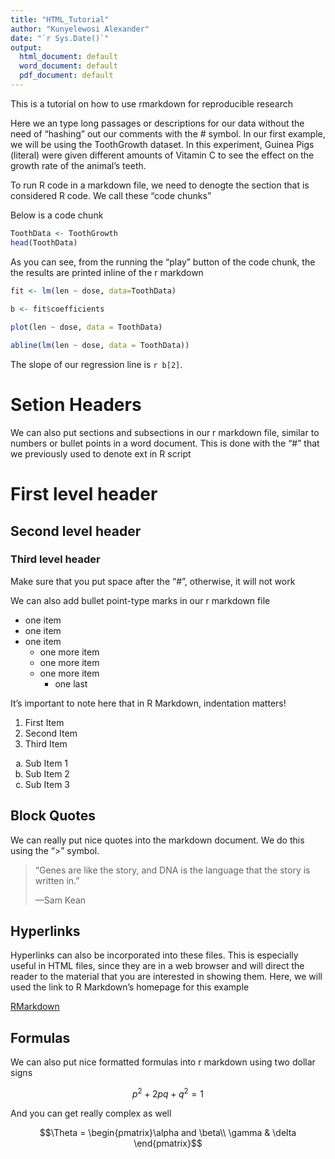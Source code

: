 ---
title: "HTML_Tutorial"
author: "Kunyelewosi Alexander"
date: "`r Sys.Date()`"
output:
  html_document: default
  word_document: default
  pdf_document: default
---

This is a tutorial on how to use rmarkdown for reproducible research

Here we an type long passages or descriptions for our data without the need of "hashing" out our comments with the # symbol. In our first example, we will be using the ToothGrowth dataset. In this experiment, Guinea Pigs (literal) were given different amounts of Vitamin C to see the effect on the growth rate of the animal's teeth.

To run R code in a markdown file, we need to denogte the section that is considered R code. We call these "code chunks"

Below is a code chunk

```{r}
ToothData <- ToothGrowth
head(ToothData)
```

As you can see, from the running the "play" button of the code chunk, the the results are printed inline of the r markdown

```{r}
fit <- lm(len ~ dose, data=ToothData)

b <- fit$coefficients
 
plot(len ~ dose, data = ToothData)

abline(lm(len ~ dose, data = ToothData))
```

The slope of our regression line is `r b[2]`.

# Setion Headers

We can also put sections and subsections in our r markdown file, similar to numbers or bullet points in a word document. This is done with the "#" that we previously used to denote ext in R script

# First level header
## Second level header
### Third level header

Make sure that you put space after the "#", otherwise, it will not work

We can also add bullet point-type marks in our r markdown file

- one item
- one item
- one item
  - one more item
  - one more item
  - one more item
    - one last

It's important to note here that in R Markdown, indentation matters!

1. First Item
2. Second Item
3. Third Item
  a. Sub Item 1
  b. Sub Item 2
  c. Sub Item 3

## Block Quotes

We can really put nice quotes into the markdown document. We do this using the ">" symbol.

> "Genes are like the story, and DNA is the language that the story is written in."
>
> ---Sam Kean
 
## Hyperlinks

Hyperlinks can also be incorporated into these files. This is especially useful in HTML files, since they are in a web browser and will direct the reader to the material that you are interested in showing them. Here, we will used the link to R Markdown's homepage for this example

[RMarkdown](http://rmarkdown.rstudio.com/)

## Formulas

We can also put nice formatted formulas into r markdown using two dollar signs

$$p^2 + 2pq + q^2 = 1$$

And you can get really complex as well

$$\Theta = \begin{pmatrix}\alpha and \beta\\
\gamma & \delta
\end{pmatrix}$$